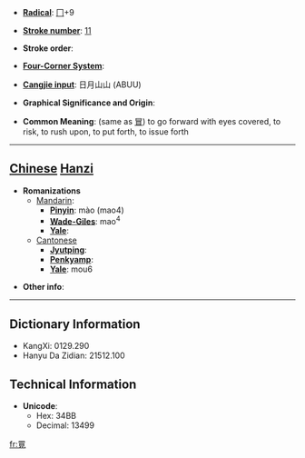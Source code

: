 * '''[[Wiktionary:Chinese radical index| Radical]]''': [[Wiktionary:Chinese radical index 冂|冂]]+9

* '''[[Wiktionary:Chinese total strokes index|Stroke number]]''': [[Wiktionary:Chinese total strokes index 11|11]]

* '''Stroke order''': 

* '''[[Wiktionary:Chinese four corner index|Four-Corner System]]''': 

* '''[[Wiktionary:Chinese Cangjie index|Cangjie input]]''': 日月山山 (ABUU)

* '''Graphical Significance and Origin''': 

* '''Common Meaning''': (same as [[冒]]) to go forward with eyes covered, to risk, to rush upon, to put forth, to issue forth

----

== [[Chinese]] [[Hanzi]] ==

* '''Romanizations'''
** [[Mandarin]]:
*** '''[[Pinyin]]''': mào (mao4)
*** '''[[Wade-Giles]]''': mao<sup>4</sup>
*** '''[[Yale]]''': 
**[[Cantonese]]
***'''[[Jyutping]]''':
***'''[[Penkyamp]]''': 
***'''[[Yale]]''': mou6

* '''Other info''': 

----

== Dictionary Information ==

* KangXi: 0129.290
* Hanyu Da Zidian: 21512.100

== Technical Information ==

* '''Unicode''':
** Hex: 34BB
** Decimal: 13499

[[fr:㒻]]